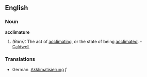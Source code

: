 ==English==

===Noun===
'''acclimature'''

#''(Rare):'' The act of [[acclimating]], or the state of being [[acclimated]]. - [[Caldwell]]


===Translations===
*German: [[Akklimatisierung]] ''f''